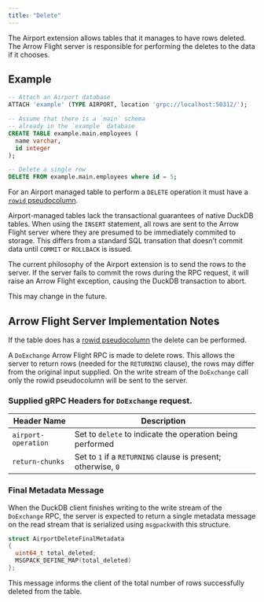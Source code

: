 ```yaml
---
title: "Delete"
---
```


The Airport extension allows tables that it manages to have rows deleted.  The Arrow Flight server is responsible for performing the deletes to the data if it chooses.

## Example

```sql
-- Attach an Airport database
ATTACH 'example' (TYPE AIRPORT, location 'grpc://localhost:50312/');

-- Assume that there is a `main` schema
-- already in the `example` database
CREATE TABLE example.main.employees (
  name varchar,
  id integer
);

-- Delete a single row
DELETE FROM example.main.employees where id = 5;
```

::: {.callout-caution}
For an Airport managed table to perform a `DELETE` operation it must have a [`rowid` pseudocolumn](table_row_ids.qmd).
:::

::: {.callout-tip}
Airport-managed tables lack the transactional guarantees of native DuckDB tables. When using the `INSERT` statement, all rows are sent to the Arrow Flight server where they are presumed to be immediately commited to storage. This differs from a standard SQL transation that doesn't commit data until `COMMIT` or `ROLLBACK` is issued.

The current philosophy of the Airport extension is to send the rows to the server. If the server fails to commit the rows during the RPC request, it will raise an Arrow Flight exception, causing the DuckDB transaction to abort.

This may change in the future.
:::

## Arrow Flight Server Implementation Notes

If the table does has a [rowid pseudocolumn](table_row_ids.qmd) the delete can be performed.

A `DoExchange` Arrow Flight RPC is made to delete rows. This allows the server to return rows (needed for the `RETURNING` clause), the rows may differ from the original input supplied.  On the write stream of the `DoExchange` call only the rowid pseudocolumn will be sent to the server.

### Supplied gRPC Headers for `DoExchange` request.

| Header Name        | Description                              |
|-----------------|--------------------------------------------------|
| `airport-operation` | Set to `delete` to indicate the operation being performed |
| `return-chunks`   | Set to `1` if a `RETURNING` clause is present; otherwise, `0` |

### Final Metadata Message

When the DuckDB client finishes writing to the write stream of the `DoExchange` RPC, the server is expected to return a single metadata message on the read stream that is serialized using `msgpack`with this structure.

```c++
struct AirportDeleteFinalMetadata
{
  uint64_t total_deleted;
  MSGPACK_DEFINE_MAP(total_deleted)
};
```
This message informs the client of the total number of rows successfully deleted from the table.